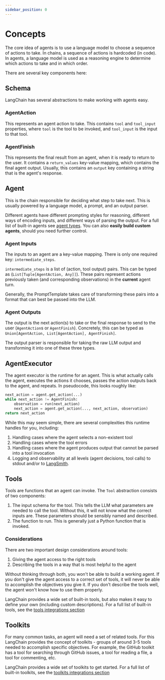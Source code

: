 ```yaml
---
sidebar_position: 0
---
```


# Concepts


The core idea of agents is to use a language model to choose a sequence of actions to take.
In chains, a sequence of actions is hardcoded (in code).
In agents, a language model is used as a reasoning engine to determine which actions to take and in which order.

There are several key components here:

## Schema

LangChain has several abstractions to make working with agents easy.

### AgentAction

This represents an agent action to take.
This contains `tool` and `tool_input` properties,
where `tool` is the tool to be invoked, and `tool_input` is the input to that tool.

### AgentFinish

This represents the final result from an agent, when it is ready to return to the user.
It contains a `return_values` key-value mapping, which contains the final agent output.
Usually, this contains an `output` key containing a string that is the agent's response.

## Agent

This is the chain responsible for deciding what step to take next.
This is usually powered by a language model, a prompt, and an output parser.

Different agents have different prompting styles for reasoning, different ways of encoding inputs, and different ways of parsing the output.
For a full list of built-in agents see [agent types](/docs/modules/agents/agent_types/).
You can also **easily build custom agents**, should you need further control.

### Agent Inputs

The inputs to an agent are a key-value mapping.
There is only one required key: `intermediate_steps`.

`intermediate_steps` is a list of (action, tool output) pairs.
This can be typed as (`List[Tuple[AgentAction, Any]]`).
These pairs represent actions previously taken (and corresponding observations) in the **current** agent turn.

Generally, the PromptTemplate takes care of transforming these pairs into a format that can best be passed into the LLM.

### Agent Outputs

The output is the next action(s) to take or the final response to send to the user (`AgentAction`s or `AgentFinish`).
Concretely, this can be typed as `Union[AgentAction, List[AgentAction], AgentFinish]`.

The output parser is responsible for taking the raw LLM output and transforming it into one of these three types.

## AgentExecutor

The agent executor is the runtime for an agent.
This is what actually calls the agent, executes the actions it chooses, passes the action outputs back to the agent, and repeats.
In pseudocode, this looks roughly like:

```python
next_action = agent.get_action(...)
while next_action != AgentFinish:
    observation = run(next_action)
    next_action = agent.get_action(..., next_action, observation)
return next_action
```

While this may seem simple, there are several complexities this runtime handles for you, including:

1. Handling cases where the agent selects a non-existent tool
2. Handling cases where the tool errors
3. Handling cases where the agent produces output that cannot be parsed into a tool invocation
4. Logging and observability at all levels (agent decisions, tool calls) to stdout and/or to [LangSmith](/docs/langsmith).

## Tools

Tools are functions that an agent can invoke.
The `Tool` abstraction consists of two components:

1. The input schema for the tool. This tells the LLM what parameters are needed to call the tool. Without this, it will not know what the correct inputs are. These parameters should be sensibly named and described.
2. The function to run. This is generally just a Python function that is invoked.


### Considerations
There are two important design considerations around tools:

1. Giving the agent access to the right tools
2. Describing the tools in a way that is most helpful to the agent

Without thinking through both, you won't be able to build a working agent.
If you don't give the agent access to a correct set of tools, it will never be able to accomplish the objectives you give it.
If you don't describe the tools well, the agent won't know how to use them properly.

LangChain provides a wide set of built-in tools, but also makes it easy to define your own (including custom descriptions).
For a full list of built-in tools, see the [tools integrations section](/docs/integrations/tools/)

## Toolkits

For many common tasks, an agent will need a set of related tools.
For this LangChain provides the concept of toolkits - groups of around 3-5 tools needed to accomplish specific objectives.
For example, the GitHub toolkit has a tool for searching through GitHub issues, a tool for reading a file, a tool for commenting, etc.

LangChain provides a wide set of toolkits to get started.
For a full list of built-in toolkits, see the [toolkits integrations section](/docs/integrations/toolkits/)

